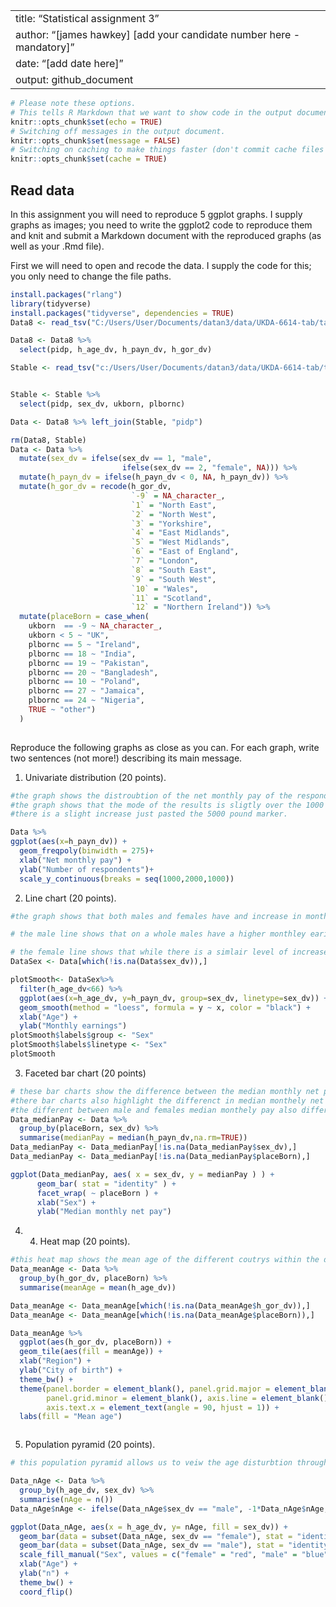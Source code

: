 
---
title: "Statistical assignment 3"
author: "[james hawkey] [add your candidate number here - mandatory]"
date: "[add date here]"
output: github_document
---

```r
# Please note these options.
# This tells R Markdown that we want to show code in the output document.
knitr::opts_chunk$set(echo = TRUE)
# Switching off messages in the output document. 
knitr::opts_chunk$set(message = FALSE)
# Switching on caching to make things faster (don't commit cache files on Github).
knitr::opts_chunk$set(cache = TRUE)
```


## Read data

In this assignment you will need to reproduce 5 ggplot graphs. I supply graphs as images; you need to write the ggplot2 code to reproduce them and knit and submit a Markdown document with the reproduced graphs (as well as your .Rmd file).

First we will need to open and recode the data. I supply the code for this; you only need to change the file paths.


```r
install.packages("rlang")
library(tidyverse)
install.packages("tidyverse", dependencies = TRUE)
Data8 <- read_tsv("C:/Users/User/Documents/datan3/data/UKDA-6614-tab/tab/ukhls_w8/h_indresp.tab")

Data8 <- Data8 %>%
  select(pidp, h_age_dv, h_payn_dv, h_gor_dv)

Stable <- read_tsv("c:/Users/User/Documents/datan3/data/UKDA-6614-tab/tab/ukhls_wx/xwavedat.tab")


Stable <- Stable %>%
  select(pidp, sex_dv, ukborn, plbornc)

Data <- Data8 %>% left_join(Stable, "pidp")

rm(Data8, Stable)
Data <- Data %>%
  mutate(sex_dv = ifelse(sex_dv == 1, "male",
                         ifelse(sex_dv == 2, "female", NA))) %>%
  mutate(h_payn_dv = ifelse(h_payn_dv < 0, NA, h_payn_dv)) %>%
  mutate(h_gor_dv = recode(h_gor_dv,
                           `-9` = NA_character_,
                           `1` = "North East",
                           `2` = "North West",
                           `3` = "Yorkshire",
                           `4` = "East Midlands",
                           `5` = "West Midlands",
                           `6` = "East of England",
                           `7` = "London",
                           `8` = "South East",
                           `9` = "South West",
                           `10` = "Wales",
                           `11` = "Scotland",
                           `12` = "Northern Ireland")) %>%
  mutate(placeBorn = case_when(
    ukborn  == -9 ~ NA_character_,
    ukborn < 5 ~ "UK",
    plbornc == 5 ~ "Ireland",
    plbornc == 18 ~ "India",
    plbornc == 19 ~ "Pakistan",
    plbornc == 20 ~ "Bangladesh",
    plbornc == 10 ~ "Poland",
    plbornc == 27 ~ "Jamaica",
    plbornc == 24 ~ "Nigeria",
    TRUE ~ "other")
  )
 
```

Reproduce the following graphs as close as you can. For each graph, write two sentences (not more!) describing its main message.  

1. Univariate distribution (20 points).



```r

#the graph shows the distroubtion of the net monthly pay of the respondents. 
#the graph shows that the mode of the results is sligtly over the 1000 pounds mark with a steady decrease after.
#there is a slight increase just pasted the 5000 pound marker.

Data %>%
ggplot(aes(x=h_payn_dv)) +
  geom_freqpoly(binwidth = 275)+
  xlab("Net monthly pay") +
  ylab("Number of respondents")+
  scale_y_continuous(breaks = seq(1000,2000,1000))

```
2. Line chart (20 points).



```r
#the graph shows that both males and females have and increase in monthley earnings from the ages of 20 to 45

# the male line shows that on a whole males have a higher monthley earings which also increase at a higher rate comparied to there female counterparts. this stead increase starts to reverse at the 45 age mark falling back to just over 1500 of monthly earings.

# the female line shows that while there is a simlair level of increase compared to the males up untill about the 25 age mark the increase after that becomes much less and progress much slower between the ages of 25 to 50 and then decrease as well.
DataSex <- Data[which(!is.na(Data$sex_dv)),]

plotSmooth<- DataSex%>%
  filter(h_age_dv<66) %>%
  ggplot(aes(x=h_age_dv, y=h_payn_dv, group=sex_dv, linetype=sex_dv)) + 
  geom_smooth(method = "loess", formula = y ~ x, color = "black") + 
  xlab("Age") + 
  ylab("Monthly earnings")
plotSmooth$labels$group <- "Sex"
plotSmooth$labels$linetype <- "Sex"
plotSmooth


```

3. Faceted bar chart (20 points)
```r
# these bar charts show the difference between the median monthly net pay between between males and female with in countrys in the data set. all of the charts show that males average high monthely incomes than females.
#there bar charts also highlight the differenct in median monthely net pay through out the defferent countrys 
#the different between male and females median monthely pay also differs between the countrys with banladesh haveing the closet level between the sexs while ireland and the uk have the largest 
Data_medianPay <- Data %>% 
  group_by(placeBorn, sex_dv) %>% 
  summarise(medianPay = median(h_payn_dv,na.rm=TRUE))
Data_medianPay <- Data_medianPay[!is.na(Data_medianPay$sex_dv),]
Data_medianPay <- Data_medianPay[!is.na(Data_medianPay$placeBorn),]

ggplot(Data_medianPay, aes( x = sex_dv, y = medianPay ) ) + 
      geom_bar( stat = "identity" ) + 
      facet_wrap( ~ placeBorn ) + 
      xlab("Sex") + 
      ylab("Median monthly net pay")


```

4. 4.	Heat map (20 points).
 
```r
#this heat map shows the mean age of the different coutrys within the data set alnog with the different regions the darker the shade the youner the mean age nigeria as one of the youngest mean ages.
Data_meanAge <- Data %>% 
  group_by(h_gor_dv, placeBorn) %>% 
  summarise(meanAge = mean(h_age_dv))

Data_meanAge <- Data_meanAge[which(!is.na(Data_meanAge$h_gor_dv)),]
Data_meanAge <- Data_meanAge[which(!is.na(Data_meanAge$placeBorn)),]

Data_meanAge %>%
  ggplot(aes(h_gor_dv, placeBorn)) +
  geom_tile(aes(fill = meanAge)) +
  xlab("Region") + 
  ylab("City of birth") + 
  theme_bw() + 
  theme(panel.border = element_blank(), panel.grid.major = element_blank(),
        panel.grid.minor = element_blank(), axis.line = element_blank(),
        axis.text.x = element_text(angle = 90, hjust = 1)) + 
  labs(fill = "Mean age")



```

5. Population pyramid (20 points).
 
```r

# this population pyramid allows us to veiw the age disturbtion through out the population in shows a developed coutrys distrubtion. the under 25 age marker there are peaks of 300 n but after this there is a small decrease in the percentage falling to just over 200 in regards to the male population and 250 for the female. after this decrease there is a increase of porotion up untill the age of 50 where both male and female reach there peaks. after this the population protion inregards to ages begins to decrease along with age.

Data_nAge <- Data %>% 
  group_by(h_age_dv, sex_dv) %>% 
  summarise(nAge = n())
Data_nAge$nAge <- ifelse(Data_nAge$sex_dv == "male", -1*Data_nAge$nAge, Data_nAge$nAge)

ggplot(Data_nAge, aes(x = h_age_dv, y= nAge, fill = sex_dv)) + 
  geom_bar(data = subset(Data_nAge, sex_dv == "female"), stat = "identity") + 
  geom_bar(data = subset(Data_nAge, sex_dv == "male"), stat = "identity") + 
  scale_fill_manual("Sex", values = c("female" = "red", "male" = "blue")) + 
  xlab("Age") + 
  ylab("n") + 
  theme_bw() + 
  coord_flip() 



```

